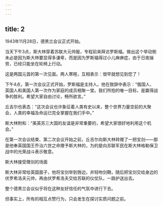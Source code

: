 ```yaml
---
---
---
```

title: 2
---



1943年11月28日，德黑兰会议正式开始。

当天下午3点，斯大林穿着苏联大元帅服，专程前来拜访罗斯福。做出这个举动倒未必是因为斯大林要显得多谦卑，而是因为罗斯福得过小儿麻痹症，由于日夜操劳，已经只能坐在轮椅上行动。

这是两国元首的第一次见面。两人寒暄，互相表示：很早就想见到您了！

下午4点，第一次会议正式开始，罗斯福是主持人。他在致辞中表示：“俄国人、英国人和美国人第一次作为家庭的成员相聚一堂。我们所抱的唯一目标，是赢得战争的胜利。希望大家自由讨论，畅所欲言。”

丘吉尔也表态：“这次会议也许象征着人类有史以来，整个世界力量空前的大聚会，人类的幸福及命运已完全掌握在我们手中。”

斯大林附和：“美英苏三大国的友谊是非常重要的，希望大家很好地利用这个机会。”

在第一次会议结束、第二次会议开始之前，丘吉尔向斯大林转赠了一把宝剑——那是他奉英国国王乔治六世之命赠予斯大林的，为的是向苏联军民在斯大林格勒保卫战中的光荣战斗表示敬意。

斯大林接受赠剑的场面



斯大林非常给英国面子，他将宝剑举到唇边，并轻吻剑鞘，随后把宝剑交给身边的伏罗希洛夫元帅，再由伏罗希洛夫交给苏联的仪仗队，一路护送出去。

整个德黑兰会议似乎将在这种友好信任的气氛中进行下去。

但事实上，所有的相互点赞行为，只会发生在探讨实质问题之前。